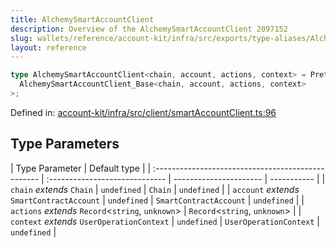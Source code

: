 ```yaml
---
title: AlchemySmartAccountClient
description: Overview of the AlchemySmartAccountClient 2097152
slug: wallets/reference/account-kit/infra/src/exports/type-aliases/AlchemySmartAccountClient
layout: reference
---
```


```ts
type AlchemySmartAccountClient<chain, account, actions, context> = Prettify<
  AlchemySmartAccountClient_Base<chain, account, actions, context>
>;
```

Defined in: [account-kit/infra/src/client/smartAccountClient.ts:96](https://github.com/alchemyplatform/aa-sdk/blob/923a52171f7246172caf350853843e6680197da9/account-kit/infra/src/client/smartAccountClient.ts#L96)

## Type Parameters

| Type Parameter                                     | Default type                   |
| :------------------------------------------------- | :----------------------------- | ---------------------- | ----------- |
| `chain` _extends_ `Chain`                          | `undefined`                    | `Chain`                | `undefined` |
| `account` _extends_ `SmartContractAccount`         | `undefined`                    | `SmartContractAccount` | `undefined` |
| `actions` _extends_ `Record`\<`string`, `unknown`> | `Record`\<`string`, `unknown`> |
| `context` _extends_ `UserOperationContext`         | `undefined`                    | `UserOperationContext` | `undefined` |
